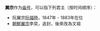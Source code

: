 '''翼宗'''作为[[庙号|庙号]]，可以指下列君主（按时间顺序）：
* 阮翼宗[[阮福時|阮福時]]，1847年 - 1883年在位
* [[朝鮮翼宗|朝鮮翼宗]]李旲，追封，後來改為文祖

{{disambig|cat=庙号消歧义}}